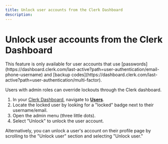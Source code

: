 ```yaml
---
title: Unlock user accounts from the Clerk Dashboard
description: 
---
```


# Unlock user accounts from the Clerk Dashboard

<Callout type="info">
This feature is only available for user accounts that use [passwords](https://dashboard.clerk.com/last-active?path=user-authentication/email-phone-username) and [backup codes](https://dashboard.clerk.com/last-active?path=user-authentication/multi-factor).
</Callout>

Users with admin roles can override lockouts through the Clerk dashboard.

1. In your [Clerk Dashboard](https://dashboard.clerk.com/), navigate to **[Users](https://dashboard.clerk.com/last-active?path=users)**.
2. Locate the locked user by looking for a "locked" badge next to their username/email. 
3. Open the admin menu (three little dots).
4. Select "Unlock" to unlock the user account.

<Images
width={1512}
height={914}
src="/docs/images/guides/userlock_dashboard.png"
alt=" "
/>

Alternatively, you can unlock a user's account on their profile page by scrolling to the "Unlock user" section and selecting "Unlock user."

<Images
width={1512}
height={914}
src="/docs/images/guides/userlock_profile.png"
alt=" "
/>